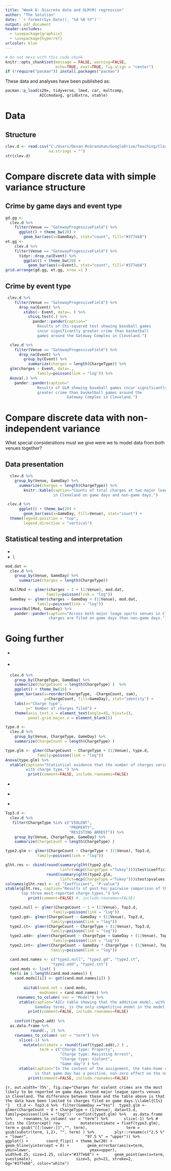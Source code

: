 ```yaml
---
title: "Week 8: Discrete data and GLM(M) regression"
author: "The Solution"
date: '`r format(Sys.Date(), "%d %B %Y")`'
output: pdf_document
header-includes:
  - \usepackage{graphicx}
  - \usepackage{hyperref}
urlcolor: blue
---
```


```r
# Do not mess with this code chunk
knitr::opts_chunk$set(message = FALSE, warning=FALSE, 
                      echo=TRUE, eval=TRUE, fig.align = "center")
if (!require("pacman")) install.packages("pacman")

```

These data and analyses have been published as: 
\begin{quote}
Menaker, BE, DA McGranahan, and RD Sheptak Jr. 2019. \href{https://aquila.usm.edu/cgi/viewcontent.cgi?article=1010\&context=jsss}{Game Day Alters Crime Pattern in the Vicinity of Sport Venues in Cleveland, OH} Journal of Sport Safety and Security 4(1) art.1. \\
\end{quote}



```r
pacman::p_load(s20x, tidyverse, lme4, car, multcomp, 
               AICcmodavg, gridExtra, xtable)
```

# Data 

## Structure 

```r
clev.d <- read.csv("C:/Users/Devan.McGranahan/GoogleDrive/Teaching/Classes/Analysis of Ecosystems/compiled notes/AoE course materials/rangeR/example datasets/ClevelandCrimeData.csv", 
                   na.strings = "")
str(clev.d)
```

# Compare discrete data with simple variance structure

## Crime by game days and event type

```r
gd.gg <-
  clev.d %>%
    filter(Venue == "GatewayProgessiveField") %>%
      ggplot() + theme_bw(20) + 
        geom_bar(aes(x=GameDay), stat="count", fill="#377eb8")
et.gg <- 
    clev.d %>%
    filter(Venue == "GatewayProgessiveField") %>%
      tidyr::drop_na(Event) %>%
        ggplot() + theme_bw(20) + 
          geom_bar(aes(x=Event), stat="count", fill="#377eb8")
grid.arrange(gd.gg, et.gg, nrow =1 )
```

\clearpage 

## Crime by event type

\textsf{Basketball and baseball are played at the Gateway Complex, in the Quicken Loans Arena and Progressive Field, respectively. It appears more charges are filed on days with baseball games than basketball games. There are two options to test this hypothesis: }

\textsf{\textbf{Option 1:} The basic $\chi^2$ route:}

```r
 clev.d %>%
    filter(Venue == "GatewayProgessiveField") %>%
      drop_na(Event) %>%
        xtabs(~ Event, data=. ) %>%
          chisq.test(.) %>%
            pander::pander(caption="
              Results of Chi-squared test showing baseball games 
              incur significantly greater crime than basketball 
              games around the Gateway Complex in Cleveland.")
```

\textsf{\textbf{Option 2:} GLM with Poisson distribution:}

```r
  clev.d %>%
    filter(Venue == "GatewayProgessiveField") %>%
      drop_na(Event) %>%
        group_by(Event) %>%
          summarize(charges = length(ChargeType)) %>%
  glm(charges ~ Event, data=., 
              family=poisson(link = "log")) %>%
  Anova(.) %>% 
    pander::pander(caption="
              Results of GLM showing baseball games incur significantly 
              greater crime than basketball games around the 
                           Gateway Complex in Cleveland.")

```

\textsf{In each case, results indicate there are significantly more charges filed on days with baseball games then basketball games. My colleague and I have a couple thoughts on this. One, there are just a lot more baseball games played in a season than basketball games, and some rate like charges/event would be necessary. Also, NBA games are expensive! That's a different clientele than a bunch of bros getting cheap outfield seats and putting down a bunch of stadium beers before hitting the bars after the game and starting fights and committing property damage.}

# Compare discrete data with non-independent variance

What special considerations must we give were we to model data from both venues together?

\textsf{One must use a model sensitive to the fact that data from each venue are not independent. Thus venue should be included as a random effect to ensure variance is not pooled across venues in the model.}

## Data presentation 


```r
  clev.d %>%
    group_by(Venue, GameDay) %>%
      summarize(charges = length(ChargeType)) %>%
        knitr::kable(caption="Counts of total charges at two major league sports venues 
                     in Cleveland on game days and non-game days.")

```


```r
 clev.d %>%
      ggplot() + theme_bw(20) + 
        geom_bar(aes(x=GameDay, fill=Venue), stat="count") +
  theme(legend.position = "top", 
        legend.direction = "vertical")
```

## Statistical testing and interpretation

* \textsf{It is important that our model include Venue as a random effect and use a discrete distribution to account for the count data.}
* \textsf{A \texttt{glmer} with a Poisson distribution is appropriate for these data.} \\


```r
mod.dat <-   
  clev.d %>%
    group_by(Venue, GameDay) %>%
      summarize(charges = length(ChargeType))

  NullMod <- glmer(charges ~ 1 + (1|Venue), mod.dat, 
                  family=poisson(link = "log"))
  GameDay <- glmer(charges ~ GameDay + (1|Venue), mod.dat, 
              family=poisson(link = "log"))
  anova(NullMod, GameDay) %>% 
    pander::pander(caption="Across both major leage sports venues in Cleveland, more 
                   charges are filed on game days than non-game days.")
```

# Going further 

* \textsf{The number of charges does vary with charge type ($\chi^2$ = 167, \emph{P} < 0.001). } 

* \textsf{One might need to use another distribution but the Poisson continues to work well for these data. \\} 

```r
  clev.d %>%
    group_by(ChargeType, GameDay) %>%
    summarize(ChargeCount = length(ChargeType) )  %>%
    ggplot() + theme_bw(16) + 
    geom_bar(aes(x=reorder(ChargeType, -ChargeCount, sum),
                 y=ChargeCount, fill=GameDay), stat="identity") +
    labs(x="Charge type", 
         y=" Number of charges filed") +
    theme(axis.text.x = element_text(angle=45, hjust=1),
          panel.grid.major.x = element_blank())
```

```r
type.d <-
  clev.d %>%
    group_by(Venue, ChargeType, GameDay) %>%
    summarize(ChargeCount = length(ChargeType) )

type.glm <- glmer(ChargeCount ~ ChargeType + (1|Venue), type.d, 
              family=poisson(link = "log"))
Anova(type.glm) %>% 
  xtable(caption="Statistical evidence that the number of charges varies
         with charge type.") %>%
          print(comment=FALSE, include.rownames=FALSE)
```

\textsf{When focusing on just the three most-reported charge types:}

* \textsf{There are significant differences between the number of charges per type. In post-hoc pairwise comparisons, Violent crimes were more frequent than both property damage and resisting arrest (\emph{P} < 0.001 for each), but a trend towards fewer charges for resisting arrest than property damage was not statistically significant (\emph{P} = 0.19).} 

* \textsf{$AIC_c$-based model selection (Table \ref{tabCIs}) indicated that game day had an increasing effect on the number of charges for the three most-frequent charge types (95\% CI: 0.54\textendash 1.23).}

* \textsf{Charges for violent crimes were the most frequent, while rates for resisting arrest and property damage were substantially aobve zero but not different from each other (Fig. \ref{CIs}). \\}

```r
Top3.d <-
  clev.d %>%
   filter(ChargeType %in% c("VIOLENT",
                            "PROPERTY",
                            "RESISTING ARREST")) %>%
    group_by(Venue, ChargeType, GameDay) %>%
    summarize(ChargeCount = length(ChargeType) )

type2.glm <- glmer(ChargeCount ~ ChargeType + (1|Venue), Top3.d, 
              family=poisson(link = "log"))

glht.res <- cbind(round(summary(glht(type2.glm, 
                        linfct=mcp(ChargeType ="Tukey")))$test$coefficients,2), 
                  round(summary(glht(type2.glm, 
                        linfct=mcp(ChargeType ="Tukey")))$test$pvalues,2))
colnames(glht.res) <- c( "Coefficient", "P-value")
xtable(glht.res, caption="Results of post-hoc pairwise comparison of the
       top three most-reported charge types.") %>%
          print(comment=FALSE) #, include.rownames=FALSE)
``` 

```r
  type2.null <- glmer(ChargeCount ~ 1 + (1|Venue), Top3.d, 
                     family=poisson(link = "log"))
  type2.gd<- glmer(ChargeCount ~ GameDay + (1|Venue), Top3.d, 
                    family=poisson(link = "log"))
  type2.ct<- glmer(ChargeCount ~ ChargeType + (1|Venue), Top3.d, 
                    family=poisson(link = "log"))
  type2.add<- glmer(ChargeCount ~ ChargeType + GameDay + (1|Venue), Top3.d, 
                     family=poisson(link = "log"))
  type2.int<- glmer(ChargeCount ~ GameDay * ChargeType + (1|Venue), Top3.d, 
                    family=poisson(link = "log"))

  cand.mod.names <- c("type2.null", "type2.gd", "type2.ct", 
                    "type2.add", "type2.int")
  cand.mods <- list( ) 
  for(i in 1:length(cand.mod.names)) {
    cand.mods[[i]] <- get(cand.mod.names[i]) }
  
        aictab(cand.set = cand.mods, 
               modnames = cand.mod.names) %>%
     rownames_to_column( var = "Model") %>%
      xtable(caption="AICc table showing that the additive model, with ChargeType and 
             GameDay terms, is the only competitive model in the model set.") %>%
          print(comment=FALSE, include.rownames=FALSE)
   
    confint(type2.add) %>%
  as.data.frame %>%
           round(., 2) %>%
    rownames_to_column( var = "term") %>%
      slice(-1) %>%
        mutate(estimate = round(fixef(type2.add),2 ) ,
               term = c("Charge type: Property", 
                        "Charge type: Resisting Arrest", 
                        "Charge type: Violent", 
                        "Game day") ) %>%
      xtable(caption="In the context of the assignment, the take-home of this analysis 
             is that game day has a positive, non-zero effect on the number of charges filed.", label="tabCIs") %>%
          print(comment=FALSE, include.rownames=FALSE)
```


```{r, out.width='75%', fig.cap="Charges for violent crimes are the most likely to be reported on game days around major league sports venues in Cleveland. The difference between these and the table above is that the data have been limited to charges filed on game days.\\label{CIs} "}
  t3.d <- Top3.d %>%  filter(GameDay =="Yes")
 type3.glm <-  glmer(ChargeCount ~ 0 + ChargeType + (1|Venue), data=t3.d, 
                    family=poisson(link = "log")) 
confint(type3.glm) %>%
  as.data.frame %>%
    rownames_to_column( var = "term") %>%
      slice(-1) %>% # Cuts the (Intercept) row
        mutate(estimate = fixef(type3.glm),
               term = gsub("[[:lower:]]","", term), 
               term = gsub(substr(term, 1,2), "", term) ) %>%
        plyr::rename(c("2.5 %" = "lower", 
                       "97.5 %" = "upper")) %>%
  	ggplot() + 
  	  coord_flip() + theme_bw(20) +
  	  geom_hline(yintercept = 0) + 
  	  geom_errorbar(aes(x=term,
  	                    ymin=lower, 
  	                    ymax=upper), 
  	 	                width=0.25, size=1.25, color="#377eb8") +
  	  geom_point(aes(x=term, 
  	                 y=estimate), 
  	             size=5, pch=21, stroke=2, 
  	             bg="#377eb8", color="white")
```

\begin{figure}[!b]
\centering
\begin{minipage}{0.3\textwidth}
\caption{A map of downtown Cleveland showing crime clusters in the neighborhood of each major league sports venue. Blue circles denote charges filed on game days while red triangles denote charges filed on non-game days. Symbol size scales with number of charges reported at each location. }
\end{minipage}% 
\begin{minipage}{0.7\textwidth}
\includegraphics[width=1\textwidth]{gg_map-1}
\end{minipage}

\end{figure}


